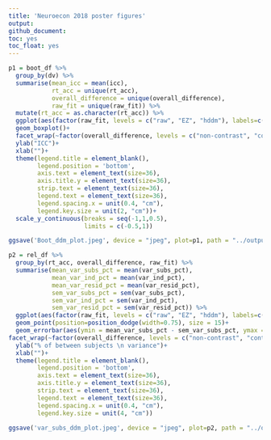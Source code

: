 ```yaml
---
title: 'Neuroecon 2018 poster figures'
output:
github_document:
toc: yes
toc_float: yes
---
```


```r
p1 = boot_df %>%
  group_by(dv) %>%
  summarise(mean_icc = mean(icc),
            rt_acc = unique(rt_acc),
            overall_difference = unique(overall_difference),
            raw_fit = unique(raw_fit)) %>%
  mutate(rt_acc = as.character(rt_acc)) %>%
  ggplot(aes(factor(raw_fit, levels = c("raw", "EZ", "hddm"), labels=c("Raw", "EZ-diffusion", "Hierarchical diffusion")), mean_icc, fill=factor(rt_acc, levels = c("rt","accuracy", "drift rate", "threshold", "non-decision"), labels=c("Response Time", "Accuracy","Drift Rate", "Threshold", "Non-decision"))))+
  geom_boxplot()+
  facet_wrap(~factor(overall_difference, levels = c("non-contrast", "contrast", "condition"), labels = c("Non-contrast", "Contrast", "Condition")))+
  ylab("ICC")+
  xlab("")+
  theme(legend.title = element_blank(),
        legend.position = 'bottom',
        axis.text = element_text(size=36),
        axis.title.y = element_text(size=36), 
        strip.text = element_text(size=36),
        legend.text = element_text(size=36),
        legend.spacing.x = unit(0.4, "cm"),
        legend.key.size = unit(2, "cm"))+
  scale_y_continuous(breaks = seq(-1,1,0.5),
                     limits = c(-0.5,1))

ggsave('Boot_ddm_plot.jpeg', device = "jpeg", plot=p1, path = "../output/figures/", width = 38, height = 8, units = "in", limitsize = FALSE, dpi = 300)

```


```r
p2 = rel_df %>%
  group_by(rt_acc, overall_difference, raw_fit) %>%
  summarise(mean_var_subs_pct = mean(var_subs_pct),
            mean_var_ind_pct = mean(var_ind_pct),
            mean_var_resid_pct = mean(var_resid_pct),
            sem_var_subs_pct = sem(var_subs_pct),
            sem_var_ind_pct = sem(var_ind_pct),
            sem_var_resid_pct = sem(var_resid_pct)) %>%
  ggplot(aes(factor(raw_fit, levels = c("raw", "EZ", "hddm"), labels=c("Raw", "EZ-diffusion", "Hierarchical diffusion")), mean_var_subs_pct, shape=factor(rt_acc, levels = c("rt","accuracy", "drift rate", "threshold", "non-decision"), labels=c("Response Time", "Accuracy","Drift Rate", "Threshold", "Non-decision"))))+
  geom_point(position=position_dodge(width=0.75), size = 15)+
  geom_errorbar(aes(ymin = mean_var_subs_pct - sem_var_subs_pct, ymax = mean_var_subs_pct + sem_var_subs_pct), position=position_dodge(width=0.75))+
facet_wrap(~factor(overall_difference, levels = c("non-contrast", "contrast", "condition"), labels = c("Non-contrast", "Contrast", "Condition")))+
  ylab("% of between subjects \n variance")+
  xlab("")+
  theme(legend.title = element_blank(),
        legend.position = 'bottom',
        axis.text = element_text(size=36),
        axis.title.y = element_text(size=36), 
        strip.text = element_text(size=36),
        legend.text = element_text(size=36),
        legend.spacing.x = unit(0.4, "cm"),
        legend.key.size = unit(4, "cm"))

ggsave('var_subs_ddm_plot.jpeg', device = "jpeg", plot=p2, path = "../output/figures/", width = 38, height = 8, units = "in", limitsize = FALSE, dpi = 300)
```
